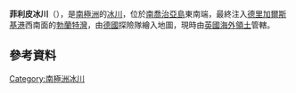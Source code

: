 '''菲利皮冰川'''（{{lang-de|Philippi-Gletscher}}），是[[南極洲|南極洲]]的[[冰川|冰川]]，位於[[南喬治亞島|南喬治亞島]]東南端，最終注入[[德里加爾斯基港|德里加爾斯基港]]西南面的[[勃蘭特灣|勃蘭特灣]]，由[[德國|德國]]探險隊繪入地圖，現時由[[英國海外領土|英國海外領土]]管轄。

==參考資料==
{{usgs-gazetteer}}

{{coord|54|49|S|36|3|W|display=title}}

{{Antarctica-geo-stub}}
[[Category:南極洲冰川|Category:南極洲冰川]]